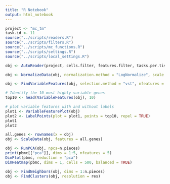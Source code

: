 ```yaml
---
title: "R Notebook"
output: html_notebook
---
```


```r
project <- "mc_tm"
task.id <- 11
source("../scripts/readers.R")
source("../scripts/filters.R")
source("../scripts/mc_functions.R")
source("../scripts/settings.R")
source("../scripts/local_settings.R")
```



```r
obj <- AutoReader(project, cells.filter, features.filter, tasks.per.tiss)
```

```r
obj <- NormalizeData(obj, normalization.method = "LogNormalize", scale.factor = 10000)
```

```r
obj <- FindVariableFeatures(obj, selection.method = "vst", nfeatures = 2000)

# Identify the 10 most highly variable genes
top10 <- head(VariableFeatures(obj), 10)

# plot variable features with and without labels
plot1 <- VariableFeaturePlot(obj)
plot2 <- LabelPoints(plot = plot1, points = top10, repel = TRUE)
plot1
plot2
```

```r
all.genes <- rownames(x = obj)
obj <- ScaleData(obj, features = all.genes)
```

```r
obj <- RunPCA(obj, npcs=n.pieces)
print(pbmc[["pca"]], dims = 1:5, nfeatures = 5)
DimPlot(pbmc, reduction = "pca")
DimHeatmap(pbmc, dims = 1, cells = 500, balanced = TRUE)
```

```r
obj <- FindNeighbors(obj, dims = 1:n.pieces)
obj <- FindClusters(obj, resolution = res)
```


